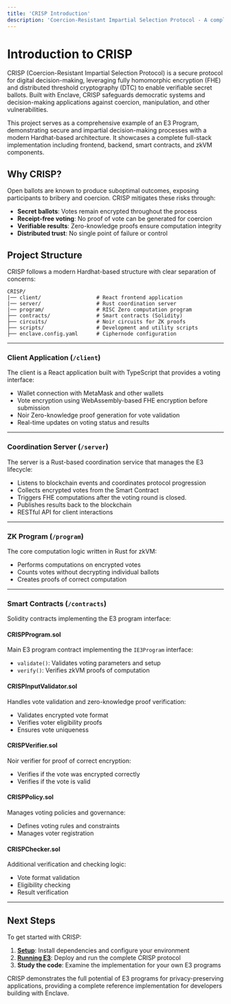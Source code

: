 ```yaml
---
title: 'CRISP Introduction'
description: 'Coercion-Resistant Impartial Selection Protocol - A complete E3 program example'
---
```


# Introduction to CRISP

CRISP (Coercion-Resistant Impartial Selection Protocol) is a secure protocol for digital decision-making, leveraging fully homomorphic encryption (FHE) and distributed threshold cryptography (DTC) to enable verifiable secret ballots. Built with Enclave, CRISP safeguards democratic systems and decision-making applications against coercion, manipulation, and other vulnerabilities.

This project serves as a comprehensive example of an E3 Program, demonstrating secure and impartial decision-making processes with a modern Hardhat-based architecture. It showcases a complete full-stack implementation including frontend, backend, smart contracts, and zkVM components.

## Why CRISP?

Open ballots are known to produce suboptimal outcomes, exposing participants to bribery and coercion. CRISP mitigates these risks through:

- **Secret ballots**: Votes remain encrypted throughout the process
- **Receipt-free voting**: No proof of vote can be generated for coercion
- **Verifiable results**: Zero-knowledge proofs ensure computation integrity
- **Distributed trust**: No single point of failure or control

## Project Structure

CRISP follows a modern Hardhat-based structure with clear separation of concerns:

```
CRISP/
|── client/                  # React frontend application
|── server/                  # Rust coordination server
|── program/                 # RISC Zero computation program
├── contracts/               # Smart contracts (Solidity)
├── circuits/                # Noir circuits for ZK proofs
├── scripts/                 # Development and utility scripts
├── enclave.config.yaml      # Ciphernode configuration
```

---

### **Client Application** (`/client`)

The client is a React application built with TypeScript that provides a voting interface:

- Wallet connection with MetaMask and other wallets
- Vote encryption using WebAssembly-based FHE encryption before submission
- Noir Zero-knowledge proof generation for vote validation
- Real-time updates on voting status and results

---

### **Coordination Server** (`/server`)

The server is a Rust-based coordination service that manages the E3 lifecycle:

- Listens to blockchain events and coordinates protocol progression
- Collects encrypted votes from the Smart Contract
- Triggers FHE computations after the voting round is closed.
- Publishes results back to the blockchain
- RESTful API for client interactions

---

### **ZK Program** (`/program`)

The core computation logic written in Rust for zkVM:

- Performs computations on encrypted votes
- Counts votes without decrypting individual ballots
- Creates proofs of correct computation

---

### **Smart Contracts** (`/contracts`)

Solidity contracts implementing the E3 program interface:

#### **CRISPProgram.sol**
Main E3 program contract implementing the `IE3Program` interface:
- `validate()`: Validates voting parameters and setup
- `verify()`: Verifies zkVM proofs of computation

#### **CRISPInputValidator.sol**
Handles vote validation and zero-knowledge proof verification:
- Validates encrypted vote format
- Verifies voter eligibility proofs
- Ensures vote uniqueness

#### **CRISPVerifier.sol**
Noir verifier for proof of correct encryption:
- Verifies if the vote was encrypted correctly
- Verifies if the vote is valid

#### **CRISPPolicy.sol**
Manages voting policies and governance:
- Defines voting rules and constraints
- Manages voter registration

#### **CRISPChecker.sol**
Additional verification and checking logic:
- Vote format validation
- Eligibility checking
- Result verification

---

## Next Steps

To get started with CRISP:

1. **[Setup](/CRISP/setup)**: Install dependencies and configure your environment
2. **[Running E3](/CRISP/running-e3)**: Deploy and run the complete CRISP protocol
3. **Study the code**: Examine the implementation for your own E3 programs

CRISP demonstrates the full potential of E3 programs for privacy-preserving applications, providing a complete reference implementation for developers building with Enclave.
